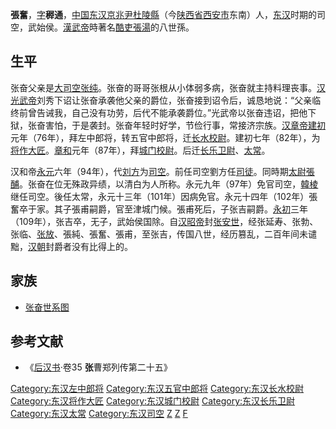 {{copyedit|time=2016-08-27T15:16:08+00:00}}
{{expand|time=2016-08-27T15:16:08+00:00}}
{{otheruses|other=其他叫'''張奮'''的人物|張奮}}
'''張奮'''{{BD|1世纪|？|102年||}}，[[表字|字]]'''稺通'''，[[中国|中国]][[东汉|东汉]][[京兆尹|京兆尹]][[杜陵縣|杜陵縣]]（今[[陕西省|陕西省]][[西安市|西安市]]东南）人，[[东汉|东汉]]时期的司空，武始侯。[[漢武帝|漢武帝]]時著名[[酷吏|酷吏]][[張湯|張湯]]的八世孫。

== 生平 ==
张奋父亲是[[大司空|大司空]][[张纯_(武始侯)|张纯]]。张奋的哥哥张根从小体弱多病，张奋就主持料理丧事。[[汉光武帝|汉光武帝]]刘秀下诏让张奋承袭他父亲的爵位，张奋接到诏令后，诚恳地说：“父亲临终前曾告诫我，自己没有功劳，后代不能承袭爵位。”光武帝以张奋违诏，把他下狱，张奋害怕，于是袭封。张奋年轻时好学，节俭行事，常接济宗族。[[汉章帝|汉章帝]][[建初_(东汉)|建初]]元年（76年），拜左中郎将，转五官中郎将，迁[[长水校尉|长水校尉]]。建初七年（82年），为[[将作大匠|将作大匠]]。[[章和_(东汉)|章和]]元年（87年），拜[[城门校尉|城门校尉]]。后迁[[长乐卫尉|长乐卫尉]]、[[太常|太常]]。

汉和帝[[永元_(东汉)|永元]]六年（94年），代[[刘方_(东汉)|刘方]]为[[司空|司空]]。前任司空劉方任[[司徒|司徒]]。同時期[[太尉|太尉]][[張酺|張酺]]。张奋在位无殊政异绩，以清白为人所称。永元九年（97年）免官司空，[[韓棱|韓棱]]继任司空。後任太常，永元十三年（101年）因病免官。永元十四年（102年）張奮卒于家。其子張甫嗣爵，官至津城门候。張甫死后，子张吉嗣爵。[[永初_(东汉)|永初]]三年（109年），张吉卒，无子，武始侯国除。自[[汉昭帝|汉昭帝]]封[[张安世|张安世]]，经张延寿、张勃、张临、[[张放|张放]]、張純、張奮、張甫，至张吉，传国八世，经历篡乱，二百年间未谴黜，[[汉朝|汉朝]]封爵者没有比得上的。

==家族==
*[[张汤#世系图|张奋世系图]]

==参考文献==
*《[[后汉书|后汉书]]·卷35 '''张'''曹郑列传第二十五》

{{东汉大司空司空}}
[[Category:东汉左中郎将|Category:东汉左中郎将]]
[[Category:东汉五官中郎将|Category:东汉五官中郎将]]
[[Category:东汉长水校尉|Category:东汉长水校尉]]
[[Category:东汉将作大匠|Category:东汉将作大匠]]
[[Category:东汉城门校尉|Category:东汉城门校尉]]
[[Category:东汉长乐卫尉|Category:东汉长乐卫尉]]
[[Category:东汉太常|Category:东汉太常]]
[[Category:东汉司空|Category:东汉司空]]
[[Category:东汉列侯|Z]]
[[Category:西安人|Z]]
[[Category:张姓|F]]